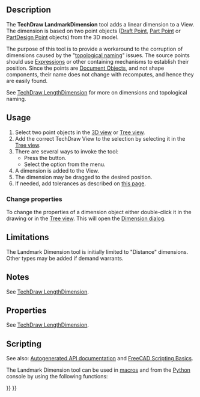 <languages/>

{{Docnav
|
|
|[[TechDraw_Workbench|TechDraw]]
|IconL=
|IconR=
|IconC=Workbench_TechDraw.svg
}}

{{VeryImportantMessage|This tool is obsolete, it is not available in 1.1 and above.<br> The regular Dimension tool should be used instead.}}

{{GuiCommand
|Name=TechDraw LandmarkDimension
|MenuLocation=TechDraw → Dimensions → Insert Landmark Dimension - EXPERIMENTAL
|Workbenches=[[TechDraw_Workbench|TechDraw]]
|Version=0.19
|SeeAlso=[[TechDraw_HorizontalDimension|TechDraw HorizontalDimension]], [[TechDraw_VerticalDimension|TechDraw VerticalDimension]]
}}

==Description==

The '''TechDraw LandmarkDimension''' tool adds a linear dimension to a View. The dimension is based on two point objects ([[Draft_Point|Draft Point]], [[Part_Point|Part Point]] or [[PartDesign_Point|PartDesign Point]] objects) from the 3D model.

The purpose of this tool is to provide a workaround to the corruption of dimensions caused by the "[[Topological_naming_problem|topological naming]]" issues. The source points should use [[Expressions|Expressions]] or other containing mechanisms to establish their position. Since the points are [[App_DocumentObject|Document Objects]], and not shape components, their name does not change with recomputes, and hence they are easily found.

See [[TechDraw_LengthDimension#Limitation|TechDraw LengthDimension]] for more on dimensions and topological naming.

==Usage==

# Select two point objects in the [[3D_view|3D view]] or [[Tree_view|Tree view]].
# Add the correct TechDraw View to the selection by selecting it in the [[Tree_view|Tree view]].
# There are several ways to invoke the tool:
#* Press the {{Button|[[Image:TechDraw_LandmarkDimension.svg|16px]] [[TechDraw_LandmarkDimension|Insert Landmark Dimension  - EXPERIMENTAL]]}} button.
#* Select the {{MenuCommand|TechDraw → Dimensions → [[Image:TechDraw_LandmarkDimension.svg|16px]] Insert Landmark Dimension  - EXPERIMENTAL}} option from the menu.
# A dimension is added to the View.
# The dimension may be dragged to the desired position.
# If needed, add tolerances as described on [[TechDraw_Geometric_dimensioning_and_tolerancing#Tolerances|this page]].

===Change properties===

To change the properties of a dimension object either double-click it in the drawing or in the [[Tree_view|Tree view]]. This will open the [[TechDraw_LengthDimension#Dimension_dialog|Dimension dialog]].

== Limitations ==

The Landmark Dimension tool is initially limited to "Distance" dimensions.  Other types may be added if demand warrants.

==Notes==

See [[TechDraw_LengthDimension#Notes|TechDraw LengthDimension]].

==Properties== 

See [[TechDraw_LengthDimension#Properties|TechDraw LengthDimension]].

==Scripting==

See also: [https://freecad.github.io/SourceDoc/ Autogenerated API documentation] and [[FreeCAD_Scripting_Basics|FreeCAD Scripting Basics]].

The Landmark Dimension tool can be used in [[Macros|macros]] and from the [[Python|Python]] console by using the following functions:

{{Code|code=
dim1 = FreeCAD.ActiveDocument.addObject("TechDraw::LandmarkDimension", "Landmark")
dim1.Type = "Distance"
dim1.References2D = [(TDView, "Vertex1")]
dim1.References3D = [(Point3d1, "Vertex1")]
dim1.References3D = [(Point3d2, "Vertex1")]
page.addView(dim1)
}}


{{Docnav
|
|
|[[TechDraw_Workbench|TechDraw]]
|IconL=
|IconR=
|IconC=Workbench_TechDraw.svg
}}

{{TechDraw Tools navi{{#translation:}}}}
{{Userdocnavi{{#translation:}}}}